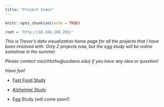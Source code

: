 ```yaml
---
title: "Project Index"
---
```


```r
knitr::opts_chunk$set(echo = TRUE)
```

```r
root = 'http://18.188.168.203/'
```

*This is Trevor's data visualization home page for all the projects that I have been involved with. Only 2 projects now, but the egg study will be online somehow in the summer*

*Please contact me(chhzhu@ucdavis.edu) if you have any idea or question!*

*Have fun!*

* [Fast Food Study](`r paste0(root, "ffs/website/_site/index.html")`)

* [Alzheimer Study](`r paste0(root, "alzheimer/R/index.Rmd")`)

* Egg Study (will come soon!)